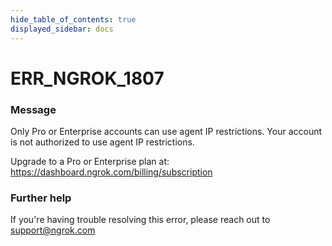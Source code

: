 ```yaml
---
hide_table_of_contents: true
displayed_sidebar: docs
---
```



# ERR_NGROK_1807

### Message

Only Pro or Enterprise accounts can use agent IP restrictions.
Your account is not authorized to use agent IP restrictions.

Upgrade to a Pro or Enterprise plan at: https://dashboard.ngrok.com/billing/subscription

### Further help

If you're having trouble resolving this error, please reach out to [support@ngrok.com](mailto:support@ngrok.com?subject=Help%20with%20ERR_NGROK_1807)

<ErrorDetails error="err_ngrok_1807" />
